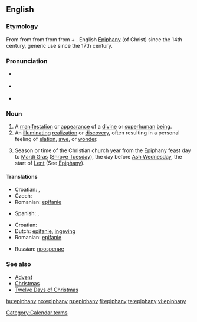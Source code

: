 {{was wotd|2008|March|22}}
{{also|Epiphany}}
==English==

===Etymology===
From {{etyl|fro|en}} {{term|epiphanie|lang=fro}} from {{LL.}} {{term|epiphania|lang=la}} from {{etyl|grc|en}} {{term|ἐπιφάνεια||manifestation, striking appearance|tr=epiphaneia|lang=grc|sc=polytonic}} from {{term|ἐπιφαίνω||I appear, display|tr=epiphainō|lang=grc|sc=polytonic}} from {{term|ἐπί||upon|tr=epi|lang=grc|sc=polytonic}} + {{term|φαίνω||I shine, appear|tr=phainō|lang=grc|sc=polytonic}}. English [[Epiphany]] (of Christ) since the 14th century, generic use since the 17th century.

===Pronunciation===
* {{a|RP}} {{IPA|/ɪˈpɪf.ə.ni/|/ɛˈpɪf.ə.ni/}}
* {{a|US}} {{IPA|/ɪˈpɪf.ə.ni/|/əˈpɪf.ə.ni/}}
* {{audio|en-us-epiphany.ogg|Audio (US)}}

===Noun===
{{en-noun|epiphanies}}

# A [[manifestation]] or [[appearance]] of a [[divine]] or [[superhuman]] [[being]].
# An [[illuminating]] [[realization]] or [[discovery]], often resulting in a personal feeling of [[elation]], [[awe]], or [[wonder]].
# {{Christianity}} Season or time of the Christian church year from the Epiphany feast day to [[Mardi Gras]] ([[Shrove Tuesday]]), the day before [[Ash Wednesday]], the start of [[Lent]] (See [[Epiphany]]).

====Translations====
{{trans-top|manifestation or appearance of a divine or superhuman being}}
* Croatian: {{t|hr|epifanija|alt=epifànija|f}}, {{t|hr|bogojavljenje|alt=bogojávljēnje|n}}
* Czech: {{t-|cs|zjevení|n}}
* Romanian: [[epifanie]] {{n}}
{{trans-mid}}
* Spanish: {{t|es|epifanía|f}}, {{t-|es|manifestación|f}}
{{trans-bottom}}

{{trans-top|illuminating realization or discovery}}
* Croatian: {{t|hr|epifanija|alt=epifànija|f}}
* Dutch: [[epifanie]], [[ingeving]] {{n}}
* Romanian: [[epifanie]] {{n}}
{{trans-mid}}
* Russian: [[прозрение]] {{n}}
{{trans-bottom}}

===See also===
* [[Advent]]
* [[Christmas]]
* [[Twelve Days of Christmas]]

[[Category:Calendar terms]]

[[hu:epiphany]]
[[no:epiphany]]
[[ru:epiphany]]
[[fi:epiphany]]
[[te:epiphany]]
[[vi:epiphany]]